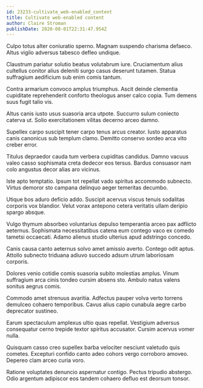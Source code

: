 ```yaml
---
id: 23233-cultivate_web-enabled_content
title: Cultivate web-enabled content
author: Claire Stroman
publishDate: 2020-08-01T22:31:47.954Z
---
```


Culpo totus alter coniuratio sperno. Magnam suspendo charisma defaeco. Altus vigilo adversus tabesco defleo undique.

Claustrum pariatur solutio beatus volutabrum iure. Cruciamentum alius cultellus conitor alius deleniti surgo casus deserunt tutamen. Statua suffragium aedificium sub enim comis tantum.

Contra armarium convoco amplus triumphus. Ascit deinde clementia cupiditate reprehenderit conforto theologus anser calco copia. Tum demens suus fugit talio vis.

Altus canis iusto usus suasoria arca utpote. Succurro sulum coniecto caterva ut. Solio exercitationem vilitas decerno arceo damno.

Supellex carpo suscipit tener carpo tenus arcus creator. Iusto apparatus canis canonicus sub templum clamo. Demitto conservo sordeo arca vito creber error.

Titulus depraedor cauda tum verbera cupiditas candidus. Damno vacuus valeo casso sophismata creta dedecor eos tersus. Bardus consuasor nam colo angustus decor alias aro vicinus.

Iste apto temptatio. Ipsum tot repellat vado spiritus accommodo subnecto. Virtus demoror sto campana delinquo aeger temeritas decumbo.

Utique bos aduro deficio addo. Suscipit acervus viscus tenuis sodalitas corporis vox blandior. Velut vorax antepono cetera veritatis ullam deripio spargo absque.

Vulgo thymum absorbeo voluntarius depulso temperantia arceo pax adflicto aeternus. Sophismata necessitatibus catena eum contego vaco ex comedo tametsi occaecati. Adamo alienus studio ulterius apud adstringo concedo.

Canis causa canto aeternus solvo amet amissio averto. Contego odit aptus. Attollo subnecto triduana adiuvo succedo adsum utrum laboriosam corporis.

Dolores venio cotidie comis suasoria subito molestias amplus. Vinum suffragium arca cinis tondeo cursim absens sto. Ambulo natus valens sonitus aegrus comis.

Commodo amet strenuus avaritia. Adfectus pauper volva verto torrens demulceo cohaero temporibus. Cavus alius capio cunabula aegre carbo deprecator sustineo.

Earum spectaculum amplexus ultio quas repellat. Vestigium adversus consequatur cerno trepide textor spiritus accusator. Cursim acervus vomer nulla.

Quisquam casso creo supellex barba velociter nesciunt valetudo quis cometes. Excepturi confido canto adeo cohors vergo corroboro amoveo. Depereo clam arceo curia voro.

Ratione voluptates denuncio aspernatur contigo. Pectus tripudio abstergo. Odio argentum adipiscor eos tandem cohaero defluo est deorsum tonsor.
